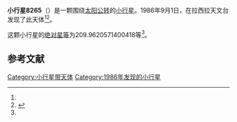 {{Infobox planet
| bgcolour = #FFFFC0
| name = 8265
| symbol = 
| image = 
| caption = 
| discovery = yes
| discovery_ref = 
| discoverer = {{link-en|亨利·德波鸿诺|Henri Debehogne}}
| discovery_site = [[拉西拉天文台|拉西拉天文台]] 
| discovered = 1986年9月1日
| designations = yes
| mp_name = 
| named_after = 
| alt_names = 1986 RB5/ 1949 OQ
| mp_category = [[主带小行星|主带小行星]]
| orbit_ref = <ref name="a">[http://ssd.jpl.nasa.gov/sbdb.cgi?sstr=8265 8265] {{Wayback|url=http://ssd.jpl.nasa.gov/sbdb.cgi?sstr=8265 |date=20210807051154 }}，小行星數據庫瀏覽器（JPL Small-Body Database Browser）－[[美国国家航空航天局|美国国家航空航天局]]喷气推进实验室</ref>
| epoch = 2456400.5 (2013年4月18日更新)
| aphelion = {{convert|2.64348113691161|AU|km|3|abbr=on|lk=out}}
| perihelion = {{convert|1.842053251002951|AU|km|3|abbr=on}}
| semimajor = {{convert|2.242767193957281|AU|km|3|abbr=on}}
| eccentricity = 0.178669433
| period = 1226.802689 [[日|日]]<br />3.36[[儒略年|儒略年]]
| avg_speed = 
| inclination = 5.669858797912532
| asc_node = 122.6922336171876
| mean_anomaly = 
| arg_peri = 209.9620571400418
| satellites = 
| physical_characteristics = yes
| dimensions = 
| mass = 
| density = 
| surface_grav = 
| escape_velocity = 
| sidereal_day = 
| axial_tilt = 
| pole_ecliptic_lat = 
| pole_ecliptic_lon = 
| albedo = 
| temperatures= 
| temp_name1 = 
| mean_temp_1 = 
| max_temp_1 = 
| temp_name2 = 
| max_temp_2 = 
| spectral_type = 
| abs_magnitude = 209.9620571400418
}}

'''小行星8265'''（{{lang-en|8265}}）是一颗围绕[[太阳|太阳]][[公转|公转]]的[[小行星|小行星]]。1986年9月1日，{{link-en|亨利·德波鸿诺|Henri Debehogne}}在拉西拉天文台发现了此天体<ref name="a" /><ref>{{cite news|title=小行星列表|url=http://cfa-www.harvard.edu/iau/lists/NumberedMPs.txt|accessdate=2013-07-08|newspaper=哈佛大学|archive-date=2008-05-17|archive-url=https://web.archive.org/web/20080517010638/http://cfa-www.harvard.edu/iau/lists/NumberedMPs.txt|dead-url=no}}</ref>。

这颗小行星的[[绝对星等|绝对星等]]为209.9620571400418等<ref name="a" />。

==参考文献==
{{reflist}}
{{Minor Planet Number|[[小行星8264|小行星8264]]|[[小行星8266|小行星8266]]}}

{{小天体}}

[[Category:小行星带天体|Category:小行星带天体]]
[[Category:1986年发现的小行星|Category:1986年发现的小行星]]

{{asteroid-stub}}